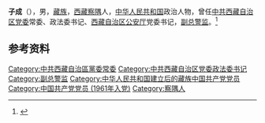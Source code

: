{{Otheruses|other=名为子成的其他人物|子成}}

'''子成'''（{{bd|1938年|}}），男，[[藏族|藏族]]，[[西藏|西藏]][[察隅|察隅]]人，[[中华人民共和国|中华人民共和国]]政治人物，曾任[[中共西藏自治区党委|中共西藏自治区党委]]常委、政法委书记、[[西藏自治区公安厅|西藏自治区公安厅]]党委书记，[[副总警监|副总警监]]。<ref>{{Cite book|title=当代中国少数民族名人录|author=张声作主编|publisher=华文出版社|year=1992|isbn=7-5075-0112-4|location=北京|pages=}}</ref>

== 参考资料 ==
{{reflist}}

{{中华人民共和国官员小作品}}
{{Authority control}}
{{DEFAULTSORT:Zi}}
[[Category:中共西藏自治區黨委常委|Category:中共西藏自治區黨委常委]]
[[Category:中共西藏自治区党委政法委书记|Category:中共西藏自治区党委政法委书记]]
[[Category:副总警监|Category:副总警监]]
[[Category:中华人民共和国建立后的藏族中国共产党党员|Category:中华人民共和国建立后的藏族中国共产党党员]]
[[Category:中国共产党党员_(1961年入党)|Category:中国共产党党员 (1961年入党)]]
[[Category:察隅人|Category:察隅人]]